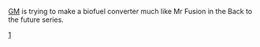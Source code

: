 [[GM]] is trying to make a biofuel converter much like Mr Fusion in the Back to the future series.


[http://rawstory.com/news/afp/GM_to_make_biofuel_out_of_garbage_01142008.html]
{{catneeded}}
